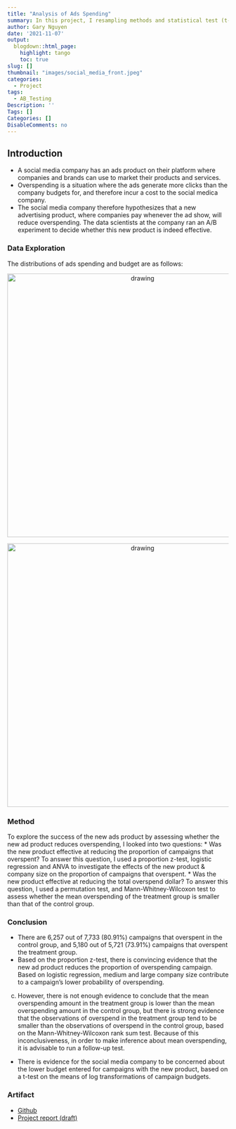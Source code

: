 ```yaml
---
title: "Analysis of Ads Spending"
summary: In this project, I resampling methods and statistical test (t-test, Mann-Whitney test, ANOVA) to analyze ads spending data
author: Gary Nguyen
date: '2021-11-07'
output:
  blogdown::html_page:
    highlight: tango
    toc: true
slug: []
thumbnail: "images/social_media_front.jpeg"
categories:
  - Project
tags:
  - AB_Testing
Description: ''
Tags: []
Categories: []
DisableComments: no
---
```


## Introduction

*	A social media company has an ads product on their platform where companies and brands can use to market their products and services.
*	Overspending is a situation where the ads generate more clicks than the company budgets for, and therefore incur a cost to the social medica company. 
*	The social media company therefore hypothesizes that a new advertising product, where companies pay whenever the ad show, will reduce overspending. The data scientists at the company ran an A/B experiment to decide whether this new product is indeed effective.

### Data Exploration

The distributions of ads spending and budget are as follows:

<p align="center">
  <img src="exp1.png" alt="drawing" width="600"/>
</p>

<p align="center">
  <img src="exp2.png" alt="drawing" width="600"/>
</p>

### Method

To explore the success of the new ads product by assessing whether the new ad product reduces overspending, I looked into two questions:
* Was the new product effective at reducing the proportion of campaigns that overspent? To answer this question, I used a proportion z-test, logistic regression and ANVA to investigate the effects of the new product & company size on the proportion of campaigns that overspent.
*	Was the new product effective at reducing the total overspend dollar? To answer this question, I used a permutation test, and Mann-Whitney-Wilcoxon test to assess whether the mean overspending of the treatment group is smaller than that of the control group.

### Conclusion

* There are 6,257 out of 7,733 (80.91%) campaigns that overspent in the control group, and 5,180 out of 5,721 (73.91%) campaigns that overspent the treatment group.
* Based on the proportion z-test, there is convincing evidence that the new ad product reduces the proportion of overspending campaign. Based on logistic regression, medium and large company size contribute to a campaign’s lower probability of overspending. 
c.	However, there is not enough evidence to conclude that the mean overspending amount in the treatment group is lower than the mean overspending amount in the control group, but there is strong evidence that the observations of overspend in the treatment group tend to be smaller than the observations of overspend in the control group, based on the Mann-Whitney-Wilcoxon rank sum test. Because of this inconclusiveness, in order to make inference about mean overspending, it is advisable to run a follow-up test.
* There is evidence for the social media company to be concerned about the lower budget entered for campaigns with the new product, based on a t-test on the means of log transformations of campaign budgets.

### Artifact

* [Github](https://github.com/hnguyen1174/AdsSpending)
* [Project report (draft)](https://github.com/hnguyen1174/AdsSpending/blob/main/report/Report.pdf)

